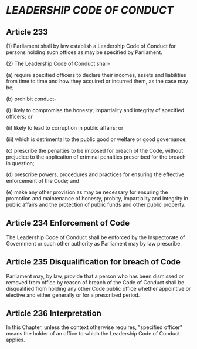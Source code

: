 # *LEADERSHIP CODE OF CONDUCT*

## Article 233
(1) Parliament shall by law establish a Leadership Code of Conduct for persons holding such
offices as may be specified by Parliament.

(2) The Leadership Code of Conduct shall-

(a) require specified officers to declare their incomes, assets and liabilities from time to time and
how they acquired or incurred them, as the case may be;

(b) prohibit conduct-

(i) likely to compromise the honesty, impartiality and integrity of specified officers; or

(ii) likely to lead to corruption in public affairs; or

(iii) which is detrimental to the public good or welfare or good governance;

(c) prescribe the penalties to be imposed for breach of the Code, without prejudice to the
application of criminal penalties prescribed for the breach in question;

(d) prescribe powers, procedures and practices for ensuring the effective enforcement of the
Code; and

(e) make any other provision as may be necessary for ensuring the promotion and maintenance
of honesty, probity, impartiality and integrity in public affairs and the protection of public funds and
other public property.

## Article 234 Enforcement of Code
The Leadership Code of Conduct shall be enforced by the Inspectorate of Government or such
other authority as Parliament may by law prescribe.

## Article 235 Disqualification for breach of Code
Parliament may, by law, provide that a person who has been dismissed or removed from office by
reason of breach of the Code of Conduct shall be disqualified from holding any other Code public
office whether appointive or elective and either generally or for a prescribed period.

## Article 236 Interpretation
In this Chapter, unless the context otherwise requires, "specified officer" means the holder of an
office to which the Leadership Code of Conduct applies. 
